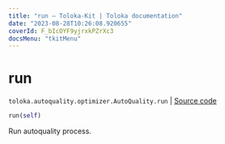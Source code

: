 ```yaml
---
title: "run — Toloka-Kit | Toloka documentation"
date: "2023-08-28T10:26:08.920655"
coverId: F_bIcOYF9yjrxkPZrXc3
docsMenu: "tkitMenu"
---
```


# run

`toloka.autoquality.optimizer.AutoQuality.run` | [Source code](https://github.com/Toloka/toloka-kit/blob/v1.2.1/src/autoquality/optimizer.py#L311)

```python
run(self)
```

Run autoquality process.
